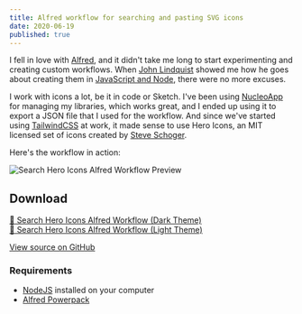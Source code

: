 ```yaml
---
title: Alfred workflow for searching and pasting SVG icons
date: 2020-06-19
published: true
---
```


I fell in love with [Alfred](https://www.alfredapp.com/), and it didn't take me long to start experimenting and creating custom workflows. When [John Lindquist](http://johnlindquist.com/) showed me how he goes about creating them in [JavaScript and Node](https://johnlindquist.com/posts/automation), there were no more excuses.

I work with icons a lot, be it in code or Sketch. I've been using [NucleoApp](https://nucleoapp.com/) for managing my libraries, which works great, and I ended up using it to export a JSON file that I used for the workflow. And since we've started using [TailwindCSS](https://tailwindcss.com/) at work, it made sense to use Hero Icons, an MIT licensed set of icons created by [Steve Schoger](https://twitter.com/steveschoger).

Here's the workflow in action:

![Search Hero Icons Alfred Workflow Preview](./thumb.gif)

## Download

[🔽 Search Hero Icons Alfred Workflow (Dark Theme)](https://github.com/vojtaholik/alfred-workflows/raw/master/search-hero-icons/search-hero-icons--dark.alfredworkflow)<br/>
[🔽 Search Hero Icons Alfred Workflow (Light Theme)](https://github.com/vojtaholik/alfred-workflows/raw/master/search-hero-icons/search-hero-icons--light.alfredworkflow)

[View source on GitHub](https://github.com/vojtaholik/alfred-workflows/tree/master/search-hero-icons)

### Requirements

- [NodeJS](https://nodejs.org/en/) installed on your computer
- [Alfred Powerpack](https://www.alfredapp.com/powerpack/)
